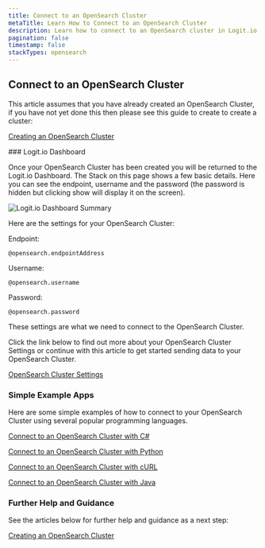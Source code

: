 ```yaml
---
title: Connect to an OpenSearch Cluster
metaTitle: Learn How to Connect to an OpenSearch Cluster
description: Learn how to connect to an OpenSearch cluster in Logit.io
pagination: false
timestamp: false
stackTypes: opensearch
---
```


## Connect to an OpenSearch Cluster

This article assumes that you have already created an OpenSearch Cluster, if you have not yet done this then 
please see this guide to create to create a cluster:

[Creating an OpenSearch Cluster](creating-opensearch-cluster.mdx)

<Steps>
  ### Logit.io Dashboard

  Once your OpenSearch Cluster has been created you will be returned to the Logit.io Dashboard. The Stack on 
  this page shows a few basic details. Here you can see the endpoint, username and the password (the password 
  is hidden but clicking show will display it on the screen). 

  ![Logit.io Dashboard Summary](@/images/getting-started/opensearch/dashboard.png)

  Here are the settings for your OpenSearch Cluster:

  Endpoint:
  ```text copy /@opensearch.endpointAddress/ 
  @opensearch.endpointAddress
  ```

  Username:
  ```text copy /@opensearch.username/ 
  @opensearch.username
  ```

  Password:
  ```text copy /@opensearch.password/
  @opensearch.password
  ```

  These settings are what we need to connect to the OpenSearch Cluster.

  Click the link below to find out more about your OpenSearch Cluster Settings or continue with this article to get started sending data 
  to your OpenSearch Cluster.

  [OpenSearch Cluster Settings](opensearch-cluster-settings.mdx)

  ### Simple Example Apps

  Here are some simple examples of how to connect to your OpenSearch Cluster using several popular programming languages.

  [Connect to an OpenSearch Cluster with C#](examples/connect-to-opensearch-with-csharp.mdx)

  [Connect to an OpenSearch Cluster with Python](examples/connect-to-opensearch-with-python.mdx)

  [Connect to an OpenSearch Cluster with cURL](examples/connect-to-opensearch-with-curl.mdx)

  [Connect to an OpenSearch Cluster with Java](examples/connect-to-opensearch-with-java.mdx)

  ### Further Help and Guidance

  See the articles below for further help and guidance as a next step:

  [Creating an OpenSearch Cluster](creating-opensearch-cluster.mdx)

</Steps>